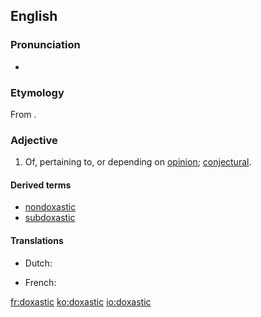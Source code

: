 ==English==
{{wikipedia|Doxastic logic}}

===Pronunciation===
* {{IPA|/dɒkˈsæstɪk/|lang=en}}
{{rfap|lang=en}}

===Etymology===
From {{etyl|grc|en}} {{term|δοξασία||belief, opinion, conviction|tr=doxasia|lang=grc|sc=polytonic}}.

===Adjective===
{{en-adj}}

# Of, pertaining to, or depending on [[opinion]]; [[conjectural]].

====Derived terms====
* [[nondoxastic]]
* [[subdoxastic]]

====Translations====
{{trans-top|related to opinion}}
* Dutch: {{t|nl|doxastisch}}
{{trans-mid}}
* French: {{t+|fr|doxastique}}
{{trans-bottom}}

[[fr:doxastic]]
[[ko:doxastic]]
[[io:doxastic]]